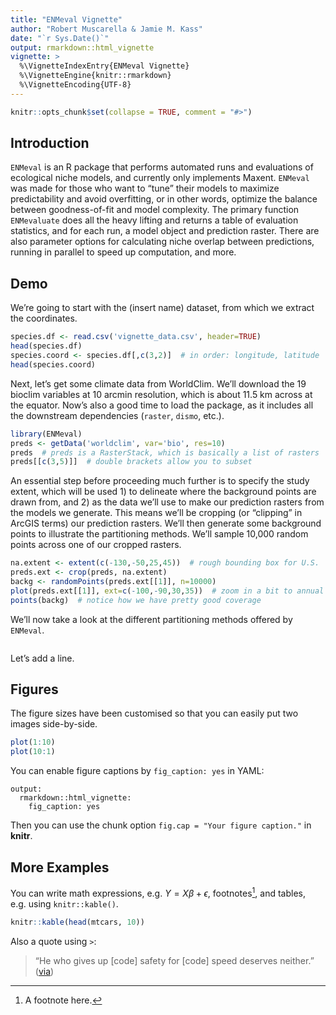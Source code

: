 ```yaml
---
title: "ENMeval Vignette"
author: "Robert Muscarella & Jamie M. Kass"
date: "`r Sys.Date()`"
output: rmarkdown::html_vignette
vignette: >
  %\VignetteIndexEntry{ENMeval Vignette}
  %\VignetteEngine{knitr::rmarkdown}
  %\VignetteEncoding{UTF-8}
---
```


```r
knitr::opts_chunk$set(collapse = TRUE, comment = "#>")
```

## Introduction

`ENMeval` is an R package that performs automated runs and evaluations of ecological niche models, and currently only implements Maxent. `ENMeval` was made for those who want to "tune" their models to maximize predictability and avoid overfitting, or in other words, optimize the balance between goodness-of-fit and model complexity. The primary function `ENMevaluate` does all the heavy lifting and returns a table of evaluation statistics, and for each run, a model object and prediction raster. There are also parameter options for calculating niche overlap between predictions, running in parallel to speed up computation, and more.

## Demo

We're going to start with the (insert name) dataset, from which we extract the coordinates.

```r
species.df <- read.csv('vignette_data.csv', header=TRUE)
head(species.df)
species.coord <- species.df[,c(3,2)]  # in order: longitude, latitude
head(species.coord)
```

Next, let's get some climate data from WorldClim. We'll download the 19 bioclim variables at 10 arcmin resolution, which is about 11.5 km across at the equator. Now's also a good time to load the package, as it includes all the downstream dependencies (`raster`, `dismo`, etc.).

```r
library(ENMeval)  
preds <- getData('worldclim', var='bio', res=10)
preds  # preds is a RasterStack, which is basically a list of rasters
preds[[c(3,5)]]  # double brackets allow you to subset
```

An essential step before proceeding much further is to specify the study extent, which will be used 1) to delineate where the background points are drawn from, and 2) as the data we'll use to make our prediction rasters from the models we generate. This means we'll be cropping (or "clipping" in ArcGIS terms) our prediction rasters. We'll then generate some background points to illustrate the partitioning methods. We'll sample 10,000 random points across one of our cropped rasters.

```r
na.extent <- extent(c(-130,-50,25,45))  # rough bounding box for U.S.
preds.ext <- crop(preds, na.extent)
backg <- randomPoints(preds.ext[[1]], n=10000)
plot(preds.ext[[1]], ext=c(-100,-90,30,35))  # zoom in a bit to annual mean temp
points(backg)  # notice how we have pretty good coverage
```

We'll now take a look at the different partitioning methods offered by `ENMeval`.

```r

```

Let's add a line.






## Figures

The figure sizes have been customised so that you can easily put two images side-by-side. 

```r
plot(1:10)
plot(10:1)
```

You can enable figure captions by `fig_caption: yes` in YAML:

    output:
      rmarkdown::html_vignette:
        fig_caption: yes

Then you can use the chunk option `fig.cap = "Your figure caption."` in **knitr**.

## More Examples

You can write math expressions, e.g. $Y = X\beta + \epsilon$, footnotes^[A footnote here.], and tables, e.g. using `knitr::kable()`.

```r
knitr::kable(head(mtcars, 10))
```

Also a quote using `>`:

> "He who gives up [code] safety for [code] speed deserves neither."
([via](https://twitter.com/hadleywickham/status/504368538874703872))

